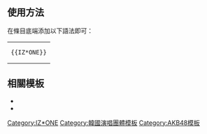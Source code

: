 == 使用方法 ==
在條目底端添加以下語法即可：
{|
|<pre>{{IZ*ONE}}</pre>
|}

== 相關模板 ==
*{{Tl|PRODUCE 48}}
*{{Tl|PRODUCE 101}}

<includeonly>
[[Category:IZ*ONE]]
[[Category:韓國演唱團體模板]]
[[Category:AKB48模板]]
</includeonly>